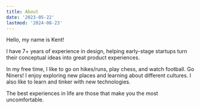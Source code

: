 ```yaml
---
title: About
date: '2023-05-22'
lastmod: '2024-08-23'
---
```


Hello, my name is Kent!

I have 7+ years of experience in design, helping early-stage startups turn their conceptual ideas into great product experiences.

In my free time, I like to go on hikes/runs, play chess, and watch football. Go Niners! I enjoy exploring new places and learning about different cultures. I also like to learn and tinker with new technologies.

The best experiences in life are those that make you the most uncomfortable.